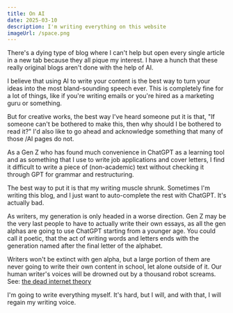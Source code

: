 ```yaml
---
title: On AI
date: 2025-03-10
description: I'm writing everything on this website
imageUrl: /space.png
---
```


There's a dying type of blog where I can't help but open every single article in a new tab because they all pique my interest. I have a hunch that these really original blogs aren't done with the help of AI.

I believe that using AI to write your content is the best way to turn your ideas into the most bland-sounding speech ever. This is completely fine for a lot of things, like if you're writing emails or you're hired as a marketing guru or something.

But for creative works, the best way I've heard someone put it is that, "If someone can't be bothered to make this, then why should I be bothered to read it?" I'd also like to go ahead and acknowledge something that many of those /AI pages do not.

As a Gen Z who has found much convenience in ChatGPT as a learning tool and as something that I use to write job applications and cover letters, I find it difficult to write a piece of (non-academic) text without checking it through GPT for grammar and restructuring.

The best way to put it is that my writing muscle shrunk. Sometimes I'm writing this blog, and I just want to auto-complete the rest with ChatGPT. It's actually bad.

As writers, my generation is only headed in a worse direction. Gen Z may be the very last people to have to actually write their own essays, as all the gen alphas are going to use ChatGPT starting from a younger age. You could call it poetic, that the act of writing words and letters ends with the generation named after the final letter of the alphabet.

Writers won't be extinct with gen alpha, but a large portion of them are never going to write their own content in school, let alone outside of it. Our human writer's voices will be drowned out by a thousand robot screams. See: [the dead internet theory](https://en.wikipedia.org/wiki/Dead_Internet_theory)

I'm going to write everything myself. It's hard, but I will, and with that, I will regain my writing voice.
